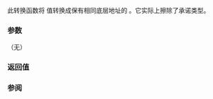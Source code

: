 {{cpp/coroutine/coroutine_handle/title|operator coroutine_handle&lt;&gt;}}
{{cpp/coroutine/coroutine_handle/navbar}}
{{ddcl|since=c++20|
constexpr operator coroutine_handle&lt;&gt;() const noexcept;
}}

此转换函数将 {{c|std::coroutine_handle&lt;Promise&gt;}} 值转换成保有相同底层地址的 {{c|std::coroutine_handle&lt;&gt;}}。它实际上擦除了承诺类型。

===参数===
（无）

===返回值===
{{c|std::coroutine_handle&lt;&gt;::from_address(address())}}

===参阅===
{{dsc begin}}
{{dsc inc|cpp/coroutine/coroutine_handle/dsc operator cmp}}
{{dsc end}}

{{langlinks|en|ja}}